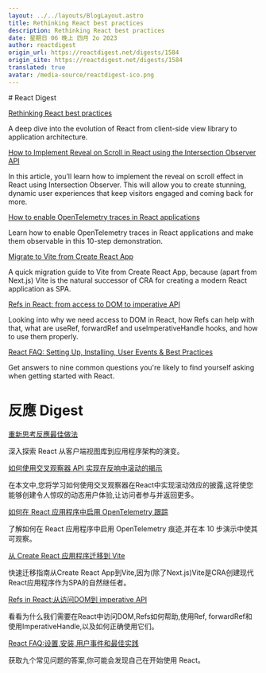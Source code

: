 ```yaml
---
layout: ../../layouts/BlogLayout.astro
title: Rethinking React best practices
description: Rethinking React best practices
date: 星期日 06 晚上 四月 2o 2023
author: reactdigest
origin_url: https://reactdigest.net/digests/1584
origin_site: https://reactdigest.net/digests/1584
translated: true
avatar: /media-source/reactdigest-ico.png
---
```



<Reference client:only="react" title="Rethinking React best practices" url="https://reactdigest.net/digests/1584" />

<Detail client:only="react">
	# React Digest

[Rethinking React best practices](https://reactdigest.net/link/15128/a24eb3ef-556d-456e-a6a4-25de0a1cd63b/email)

A deep dive into the evolution of React from client-side view library to application architecture.

[How to Implement Reveal on Scroll in React using the Intersection Observer API](https://reactdigest.net/link/15129/a24eb3ef-556d-456e-a6a4-25de0a1cd63b/email)

In this article, you’ll learn how to implement the reveal on scroll effect in React using Intersection Observer. This will allow you to create stunning, dynamic user experiences that keep visitors engaged and coming back for more.

[How to enable OpenTelemetry traces in React applications](https://reactdigest.net/link/15130/a24eb3ef-556d-456e-a6a4-25de0a1cd63b/email)

Learn how to enable OpenTelemetry traces in React applications and make them observable in this 10-step demonstration.

[Migrate to Vite from Create React App](https://reactdigest.net/link/15131/a24eb3ef-556d-456e-a6a4-25de0a1cd63b/email)

A quick migration guide to Vite from Create React App, because (apart from Next.js) Vite is the natural successor of CRA for creating a modern React application as SPA.

[Refs in React: from access to DOM to imperative API](https://reactdigest.net/link/15132/a24eb3ef-556d-456e-a6a4-25de0a1cd63b/email)

Looking into why we need access to DOM in React, how Refs can help with that, what are useRef, forwardRef and useImperativeHandle hooks, and how to use them properly.

[React FAQ: Setting Up, Installing, User Events & Best Practices](https://reactdigest.net/link/15133/a24eb3ef-556d-456e-a6a4-25de0a1cd63b/email)

Get answers to nine common questions you're likely to find yourself asking when getting started with React.


</Detail>

# 反應 Digest

[重新思考反應最佳做法](https://reactdigest.net/link/15128/a24eb3ef-556d-456e-a6a4-25de0a1cd63b/email)

深入探索 React 从客户端视图库到应用程序架构的演变。

[如何使用交叉观察器 API 实现在反响中滚动的揭示](https://reactdigest.net/link/15129/a24eb3ef-556d-456e-a6a4-25de0a1cd63b/email)

在本文中,您将学习如何使用交叉观察器在React中实现滚动效应的披露,这将使您能够创建令人惊叹的动态用户体验,让访问者参与并返回更多。

[如何在 React 应用程序中启用 OpenTelemetry 跟踪](https://reactdigest.net/link/15130/a24eb3ef-556d-456e-a6a4-25de0a1cd63b/email)

了解如何在 React 应用程序中启用 OpenTelemetry 痕迹,并在本 10 步演示中使其可观察。

[从 Create React 应用程序迁移到 Vite](https://reactdigest.net/link/15131/a24eb3ef-556d-456e-a6a4-25de0a1cd63b/email)

快速迁移指南从Create React App到Vite,因为(除了Next.js)Vite是CRA创建现代React应用程序作为SPA的自然继任者。

[Refs in React:从访问DOM到 imperative API](https://reactdigest.net/link/15132/a24eb3ef-556d-456e-a6a4-25de0a1cd63b/email)

看看为什么我们需要在React中访问DOM,Refs如何帮助,使用Ref, forwardRef和使用ImperativeHandle,以及如何正确使用它们。

[React FAQ:设置,安装,用户事件和最佳实践](https://reactdigest.net/link/15133/a24eb3ef-556d-456e-a6a4-25de0a1cd63b/email)

获取九个常见问题的答案,你可能会发现自己在开始使用 React。


